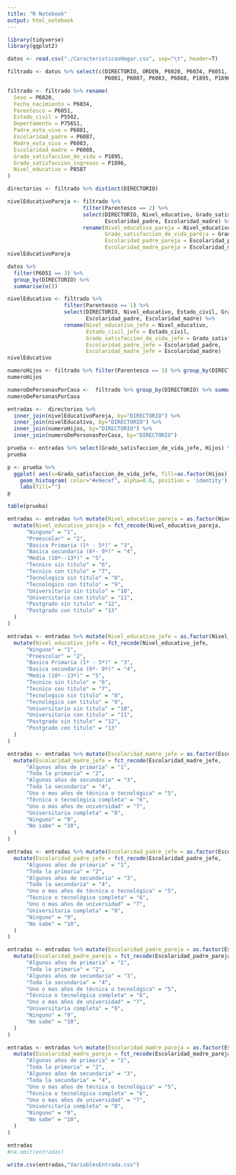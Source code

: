 ```yaml
---
title: "R Notebook"
output: html_notebook
---
```


```r
library(tidyverse)
library(ggplot2)
```


```r
datos <- read.csv("./CaracteristicasHogar.csv", sep="\t", header=T)
```

```r
filtrado <- datos %>% select(c(DIRECTORIO, ORDEN, P6020, P6034, P6051, P5502, P756S1, 
                               P6081, P6087, P6083, P6088, P1895, P1896, P8587))

filtrado <- filtrado %>% rename(
  Sexo = P6020,
  Fecha_nacimiento = P6034,
  Parentesco = P6051,
  Estado_civil = P5502, 
  Depertamento = P756S1,
  Padre_esta_vivo = P6081,
  Escolaridad_padre = P6087,
  Madre_esta_viva = P6083,
  Escolaridad_madre = P6088,
  Grado_satisfaccion_de_vida = P1895, 
  Grado_satisfaccion_ingresos = P1896,
  Nivel_educativo = P8587
)
```

```r
directorios <- filtrado %>% distinct(DIRECTORIO)
```

```r
nivelEducativoPareja <- filtrado %>% 
                        filter(Parentesco == 2) %>% 
                        select(DIRECTORIO, Nivel_educativo, Grado_satisfaccion_de_vida,
                               Escolaridad_padre, Escolaridad_madre) %>%
                        rename(Nivel_educativo_pareja = Nivel_educativo, 
                               Grado_satisfaccion_de_vida_pareja = Grado_satisfaccion_de_vida,
                               Escolaridad_padre_pareja = Escolaridad_padre,
                               Escolaridad_madre_pareja = Escolaridad_madre)
nivelEducativoPareja
```



```r
datos %>%
  filter(P6051 == 3) %>%
  group_by(DIRECTORIO) %>%
  summarise(n())
```

```r
nivelEducativo <- filtrado %>% 
                  filter(Parentesco == 1) %>% 
                  select(DIRECTORIO, Nivel_educativo, Estado_civil, Grado_satisfaccion_de_vida, 
                         Escolaridad_padre, Escolaridad_madre) %>%
                  rename(Nivel_educativo_jefe = Nivel_educativo,
                         Estado_civil_jefe = Estado_civil,
                         Grado_satisfaccion_de_vida_jefe = Grado_satisfaccion_de_vida,
                         Escolaridad_padre_jefe = Escolaridad_padre, 
                         Escolaridad_madre_jefe = Escolaridad_madre)
nivelEducativo
```

```r
numeroHijos <- filtrado %>% filter(Parentesco == 3) %>% group_by(DIRECTORIO) %>% summarise(Hijos=n())
numeroHijos
```

```r
numeroDePersonasPorCasa <-  filtrado %>% group_by(DIRECTORIO) %>% summarise(Numero_personas_por_casa=n())
numeroDePersonasPorCasa
```


```r
entradas <-  directorios %>% 
  inner_join(nivelEducativoPareja, by="DIRECTORIO") %>% 
  inner_join(nivelEducativo, by="DIRECTORIO") %>%
  inner_join(numeroHijos, by="DIRECTORIO") %>%
  inner_join(numeroDePersonasPorCasa, by="DIRECTORIO")
```

```r
prueba <- entradas %>% select(Grado_satisfaccion_de_vida_jefe, Hijos) %>% group_by(Grado_satisfaccion_de_vida_jefe)
prueba

```
```r
p <- prueba %>%
  ggplot( aes(x=Grado_satisfaccion_de_vida_jefe, fill=as.factor(Hijos) )) +
    geom_histogram( color="#e9ecef", alpha=0.6, position = 'identity') +
    labs(fill="")
p
```
```r
table(prueba)
```


```r
entradas <- entradas %>% mutate(Nivel_educativo_pareja = as.factor(Nivel_educativo_pareja))%>% 
  mutate(Nivel_educativo_pareja = fct_recode(Nivel_educativo_pareja,
      "Ninguno" = "1",
      "Preescolar" = "2",
      "Basica Primaria (1º - 5º)" = "3",
      "Basica secundaria (6º- 9º)" = "4",
      "Media (10º--13º)" = "5",
      "Tecnico sin titulo" = "6",
      "Tecnico con titulo" = "7",
      "Tecnologico sin titulo" = "8",
      "Tecnológico con título" = "9",
      "Universitario sin titulo" = "10",
      "Universitario con titulo" = "11",
      "Postgrado sin titulo" = "12",
      "Postgrado con titulo" = "13"
  )
)
```

```r
entradas <- entradas %>% mutate(Nivel_educativo_jefe = as.factor(Nivel_educativo_jefe))%>% 
  mutate(Nivel_educativo_jefe = fct_recode(Nivel_educativo_jefe,
      "Ninguno" = "1",
      "Preescolar" = "2",
      "Basica Primaria (1º - 5º)" = "3",
      "Basica secundaria (6º- 9º)" = "4",
      "Media (10º--13º)" = "5",
      "Tecnico sin titulo" = "6",
      "Tecnico con titulo" = "7",
      "Tecnologico sin titulo" = "8",
      "Tecnológico con título" = "9",
      "Universitario sin titulo" = "10",
      "Universitario con titulo" = "11",
      "Postgrado sin titulo" = "12",
      "Postgrado con titulo" = "13"
  )
)
```
```r
entradas <- entradas %>% mutate(Escolaridad_madre_jefe = as.factor(Escolaridad_madre_jefe))%>% 
  mutate(Escolaridad_madre_jefe = fct_recode(Escolaridad_madre_jefe,
      "Algunos años de primaria" = "1",
      "Toda la primaria" = "2",
      "Algunos años de secundaria" = "3",
      "Toda la secundaria" = "4",
      "Uno o mas años de técnica o tecnológica" = "5",
      "Técnica o tecnológica completa" = "6",
      "Uno o mas años de universidad" = "7",
      "Universitaria completa" = "8",
      "Ninguno" = "9",
      "No sabe" = "10",
  )
)
```

```r
entradas <- entradas %>% mutate(Escolaridad_padre_jefe = as.factor(Escolaridad_padre_jefe))%>% 
  mutate(Escolaridad_padre_jefe = fct_recode(Escolaridad_padre_jefe,
      "Algunos años de primaria" = "1",
      "Toda la primaria" = "2",
      "Algunos años de secundaria" = "3",
      "Toda la secundaria" = "4",
      "Uno o mas años de técnica o tecnológica" = "5",
      "Técnica o tecnológica completa" = "6",
      "Uno o mas años de universidad" = "7",
      "Universitaria completa" = "8",
      "Ninguno" = "9",
      "No sabe" = "10",
  )
)
```

```r
entradas <- entradas %>% mutate(Escolaridad_padre_pareja = as.factor(Escolaridad_padre_pareja))%>% 
  mutate(Escolaridad_padre_pareja = fct_recode(Escolaridad_padre_pareja,
      "Algunos años de primaria" = "1",
      "Toda la primaria" = "2",
      "Algunos años de secundaria" = "3",
      "Toda la secundaria" = "4",
      "Uno o mas años de técnica o tecnológica" = "5",
      "Técnica o tecnológica completa" = "6",
      "Uno o mas años de universidad" = "7",
      "Universitaria completa" = "8",
      "Ninguno" = "9",
      "No sabe" = "10",
  )
)
```

```r
entradas <- entradas %>% mutate(Escolaridad_madre_pareja = as.factor(Escolaridad_madre_pareja))%>% 
  mutate(Escolaridad_madre_pareja = fct_recode(Escolaridad_madre_pareja,
      "Algunos años de primaria" = "1",
      "Toda la primaria" = "2",
      "Algunos años de secundaria" = "3",
      "Toda la secundaria" = "4",
      "Uno o mas años de técnica o tecnológica" = "5",
      "Técnica o tecnológica completa" = "6",
      "Uno o mas años de universidad" = "7",
      "Universitaria completa" = "8",
      "Ninguno" = "9",
      "No sabe" = "10",
  )
)
```

```r
entradas
#na.omit(entradas)
```

```r
write.csv(entradas,"VariablesEntrada.csv")
```


